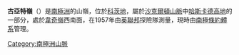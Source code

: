 {{coord|80|38|S|29|27|W|source:GNIS|display=title}}

'''古亞特嶺'''（{{lang-en|Guyatt Ridge}}）是[[南極洲|南極洲]]的山嶺，位於[[科茨地|科茨地]]，屬於[[沙克爾頓山脈|沙克爾頓山脈]]中[[哈斯卡德高地|哈斯卡德高地]]的一部分，處於[[韋奇嶺|韋奇嶺]]西南面，在1957年由[[英聯邦|英聯邦]]探險隊測量，現時由[[南極條約體系|南極條約體系]]管理。

{{DEFAULTSORT:Guyatt Ridge}}
[[Category:南極洲山脈|Category:南極洲山脈]]


{{CoatsLand-geo-stub}}